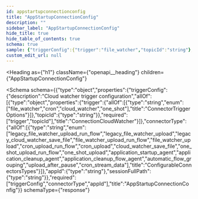```yaml
---
id: appstartupconnectionconfig
title: "AppStartupConnectionConfig"
description: ""
sidebar_label: "AppStartupConnectionConfig"
hide_title: true
hide_table_of_contents: true
schema: true
sample: {"triggerConfig":{"trigger":"file_watcher","topicId":"string"},"connectorType":"legacy_file_watcher_upload_run_flow","appId":"string","sessionFullPath":"string"}
custom_edit_url: null
---
```



<Heading
  as={"h1"}
  className={"openapi__heading"}
  children={"AppStartupConnectionConfig"}
>
</Heading>





<Schema
  schema={{"type":"object","properties":{"triggerConfig":{"description":"Cloud watcher trigger configuration","allOf":[{"type":"object","properties":{"trigger":{"allOf":[{"type":"string","enum":["file_watcher","cron","cloud_watcher","one_shot"],"title":"ConnectorTriggerOptions"}]},"topicId":{"type":"string"}},"required":["trigger","topicId"],"title":"ConnectionCloudWatcher"}]},"connectorType":{"allOf":[{"type":"string","enum":["legacy_file_watcher_upload_run_flow","legacy_file_watcher_upload","legacy_cloud_watcher_save_file","file_watcher_upload_run_flow","file_watcher_upload","cron_upload_run_flow","cron_upload","cloud_watcher_save_file","one_shot_upload_run_flow","one_shot_upload","application_startup_agent","application_cleanup_agent","application_cleanup_flow_agent","automatic_flow_grouping","upload_after_pause","cron_stream_data"],"title":"ConfigurableConnectorsTypes"}]},"appId":{"type":"string"},"sessionFullPath":{"type":"string"}},"required":["triggerConfig","connectorType","appId"],"title":"AppStartupConnectionConfig"}}
  schemaType={"response"}
>
  
</Schema>
            